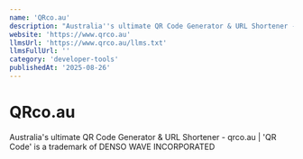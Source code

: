 ```yaml
---
name: 'QRco.au'
description: "Australia''s ultimate QR Code Generator & URL Shortener - qrco.au | ''QR Code'' is a trademark of DENSO WAVE INCORPORATED"
website: 'https://www.qrco.au'
llmsUrl: 'https://www.qrco.au/llms.txt'
llmsFullUrl: ''
category: 'developer-tools'
publishedAt: '2025-08-26'
---
```


# QRco.au

Australia's ultimate QR Code Generator & URL Shortener - qrco.au | 'QR Code' is a trademark of DENSO WAVE INCORPORATED
